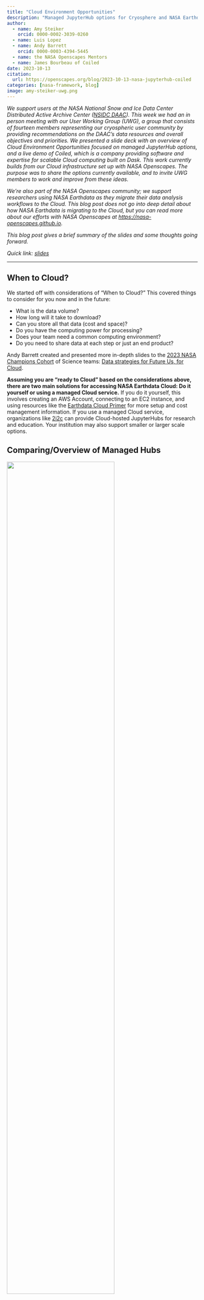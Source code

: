 ```yaml
---
title: "Cloud Environment Opportunities"
description: "Managed JupyterHub options for Cryosphere and NASA Earthdata user communities"
author:
  - name: Amy Steiker
    orcid: 0000-0002-3039-0260
  - name: Luis Lopez
  - name: Andy Barrett
    orcid: 0000-0003-4394-5445
  - name: the NASA Openscapes Mentors
  - name: James Bourbeau of Coiled
date: 2023-10-13
citation: 
  url: https://openscapes.org/blog/2023-10-13-nasa-jupyterhub-coiled
categories: [nasa-framework, blog]
image: amy-steiker-uwg.png
---
```


*We support users at the NASA National Snow and Ice Data Center Distributed Active Archive Center ([NSIDC DAAC](https://nsidc.org/data/data-programs/nsidc-daac)). This week we had an in person meeting with our User Working Group (UWG), a group that consists of fourteen members representing our cryospheric user community by providing recommendations on the DAAC's data resources and overall objectives and priorities. We presented a slide deck with an overview of Cloud Environment Opportunities focused on managed JupyterHub options, and a live demo of Coiled, which is a company providing software and expertise for scalable Cloud computing built on Dask. This work currently builds from our Cloud infrastructure set up with NASA Openscapes. The purpose was to share the options currently available, and to invite UWG members to work and improve from these ideas.*

*We're also part of the NASA Openscapes community; we support researchers using NASA Earthdata as they migrate their data analysis workflows to the Cloud. This blog post does not go into deep detail about how NASA Earthdata is migrating to the Cloud, but you can read more about our efforts with NASA Openscapes at <https://nasa-openscapes.github.io>.*

*This blog post gives a brief summary of the slides and some thoughts going forward.*

*Quick link: [slides](https://docs.google.com/presentation/d/1NEsE58SIMjQ_fjC_11HIXqd7Urvi5yy5/edit#slide=id.g23808f09f20_2_714)*

------------------------------------------------------------------------

## When to Cloud?

We started off with considerations of "When to Cloud?" This covered things to consider for you now and in the future:

-   What is the data volume?
-   How long will it take to download?
-   Can you store all that data (cost and space)?
-   Do you have the computing power for processing?
-   Does your team need a common computing environment?
-   Do you need to share data at each step or just an end product?

Andy Barrett created and presented more in-depth slides to the [2023 NASA Champions Cohort](https://openscapes.org/blog/2023-08-01-nasa-champions/) of Science teams: [Data strategies for Future Us, for Cloud](https://nsidc.github.io/data_strategies_for_future_us/data_strategies_slides).

**Assuming you are "ready to Cloud" based on the considerations above, there are two main solutions for accessing NASA Earthdata Cloud: Do it yourself or using a managed Cloud service.** If you do it yourself, this involves creating an AWS Account, connecting to an EC2 instance, and using resources like the [Earthdata Cloud Primer](https://earthdata.nasa.gov/learn/user-resources/webinars-and-tutorials/cloud-primer) for more setup and cost management information. If you use a managed Cloud service, organizations like [2i2c](https://2i2c.org/) can provide Cloud-hosted JupyterHubs for research and education. Your institution may also support smaller or larger scale options.

## Comparing/Overview of Managed Hubs


![](UWG2023_Cloud_Environment_Opportunities_2i2c.png){fig-alt="slide 4 in https://docs.google.com/presentation/d/1NEsE58SIMjQ_fjC_11HIXqd7Urvi5yy5/edit#slide=id.g23808f09f20_2_714. Heading 'NASA Openscapes 2i2c JupyterHub', text box to left, screenshot to right" width="75%" fig-align="center"}

::: {.small-text .center-text .dark-gray-text}
The NASA Openscapes 2i2c JupyterHub, one of the six options presented, provides a valuable shared Cloud environment not only for our Science Champions and workshop learners, but also for our DAAC scientists, developers, and user support staff across NASA EOSDIS (Earth Observing System Data and Information System).
:::


![](UWG2023_Cloud_Environment_Opportunities_playground.png){fig-alt="slide 6 in https://docs.google.com/presentation/d/1NEsE58SIMjQ_fjC_11HIXqd7Urvi5yy5/edit#slide=id.g23808f09f20_2_714. Heading 'Earthdata Cloud Playground', text box to left, screenshots to right show a GitHub repo and out put of a python notebook showing graphic of the Great Lakes" width="75%" fig-align="center"}

::: {.small-text .center-text .dark-gray-text}
The Earthdata Cloud Playground is in development as a long-term resource for users learning and testing their data workflows in the Cloud.
:::


![](UWG2023_Cloud_Environment_Opportunities_coiled.png){fig-alt="slide 8 in https://docs.google.com/presentation/d/1NEsE58SIMjQ_fjC_11HIXqd7Urvi5yy5/edit#slide=id.g23808f09f20_2_714. Heading 'Coiled', text box to left, screenshots to right" width="75%" fig-align="center"}

::: {.small-text .center-text .dark-gray-text}
Coiled can be a resource for those who wish to offboard or scale from an existing Hub environment.
:::

## Coiled live demo

This Fall, Openscapes is partnering with [Coiled](https://www.coiled.io/) to support us experimenting with another approach to Cloud access, as well as refactoring workflows from serial processes (for-loops) to parallel in order to leverage the true power of Cloud. Amy Steiker and Luis Lopez lead a [live demo for UWG participants](https://docs.google.com/document/d/1tqV1eF15qqyZL8lMAa9a3PyXJ6CC3fvHe4oKzw_iaUs/edit#heading=h.c3zsga28bzu), leveraging the same Google doc approach used during the Science Champions [Earthdata Cloud Clinic](https://nasa-openscapes.github.io/earthdata-cloud-cookbook/examples/Earthdata-cloud-clinic.html) for this event, including more information on Coiled. 

![](amy-steiker-uwg.png){fig-alt="Photo with foreground showing backs of 14 people seated at tables with labtops, watching a woman at podium and a projection of a presentation slide" width="75%" fig-align="center"}

::: {.small-text .center-text .dark-gray-text}
Amy Steiker presenting to NSIDC User Working Group
:::

The demo showcased a [Python script](https://github.com/nsidc/NSIDC-Data-Tutorials/blob/main/notebooks/ICESat-2_Cloud_Access/h5cloud/workflow.py) that processed large amounts of altimetry data from NASA's ICESat-2 mission. While the script was run from Amy's local computer, the data processing steps were run on the Cloud using [Coiled Functions](https://docs.coiled.io/user_guide/usage/functions/index.html) for running Python functions on Cloud virtual machines (VMs). This approach was particularly convenient as it allows existing Python functions to be run in the Cloud by lightly annotating them with a `@coiled.function` decorator.

This workflow benefited from running on the Cloud because the ICESat-2 mission data was already stored on the Cloud in S3, so moving the data processing to be co-located next to the data avoided data transfers, which are both slow and expensive.

## Recap

We closed our presentation and demo with the following advice for the User Working Group scientists:

::: {.blockquote-blue}
> *First ask yourself: When to Cloud? You may continue to download data, or work locally using Cloud-based service outputs, and optionally take advantage of Cloud.*
:::


If you "passed go", there are a growing number of options to easily onboard to a Cloud environment. The options we presented are not exhaustive! We want to hear from you on other options you are pursuing and how your Cloud transition is going.
